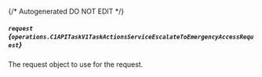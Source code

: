 {/* Autogenerated DO NOT EDIT  */}

##### `request` *{`operations.C1APITaskV1TaskActionsServiceEscalateToEmergencyAccessRequest`}*
The request object to use for the request.
<Collapsible openLabel={Labels.showProperties} closeLabel={Labels.hideProperties}>
    <C1APITaskV1TaskActionsServiceEscalateToEmergencyAccessRequest/>
</Collapsible>


